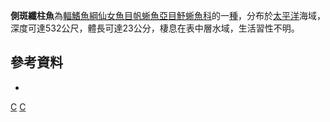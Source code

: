 {{Speciesbox 
| taxon = Stemonosudis rothschildi
| status = NE
| status_system = IUCN3.1
| authority =  [[Richards|Richards]], 1967
| synonyms =  
|}}

'''側斑纖柱魚'''為[[輻鰭魚綱|輻鰭魚綱]][[仙女魚目|仙女魚目]][[帆蜥魚亞目|帆蜥魚亞目]][[魣蜥魚科|魣蜥魚科]]的一[[種|種]]，分布於[[太平洋|太平洋]]海域，深度可達532公尺，體長可達23公分，棲息在表中層水域，生活習性不明。

==參考資料==
*{{FishBase_species|genus=Stemonosudis|species=rothschildi|year=2016|month=7}}

{{Taxonbar|from=Q2730988}}

[[Category:纖柱魚屬|C]]
[[Category:1967年描述的鱼类|C]]